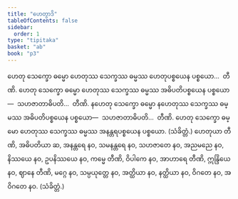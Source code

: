 ```yaml
---
title: "ဟေတွာဒိ"
tableOfContents: false
sidebar:
  order: 1
type: "tipitaka"
basket: "ab"
book: "p3"
---
```



<DynamicBreadcrumb />

<Division number="334" book="p3" e="ch" v="39" p="270">

<Paragraph number="697" book="p3">
ဟေတု သေက္ခော ဓမ္မော ဟေတုဿ သေက္ခဿ ဓမ္မဿ ဟေတုပစ္စယေန ပစ္စယော…  တီဏိ.
</Paragraph>

<Paragraph number="698" book="p3">
ဟေတု သေက္ခော ဓမ္မော ဟေတုဿ သေက္ခဿ ဓမ္မဿ အဓိပတိပစ္စယေန ပစ္စယော—  သဟဇာတာဓိပတိ…  တီဏိ.
</Paragraph>

<Paragraph number="699" book="p3">
နဟေတု သေက္ခော ဓမ္မော နဟေတုဿ သေက္ခဿ ဓမ္မဿ အဓိပတိပစ္စယေန ပစ္စယော—  သဟဇာတာဓိပတိ…  တီဏိ.
</Paragraph>

<Paragraph number="700" book="p3">
ဟေတု သေက္ခော ဓမ္မော ဟေတုဿ သေက္ခဿ ဓမ္မဿ အနန္တရပစ္စယေန ပစ္စယော. (သံခိတ္တံ.)
</Paragraph>

</Division>
<Division number="335" book="p3" e="ch" v="39" p="270">

<Paragraph number="701" book="p3">
ဟေတုယာ တီဏိ, အဓိပတိယာ ဆ, အနန္တရေ နဝ, သမနန္တရေ နဝ, သဟဇာတေ နဝ, အညမညေ နဝ, နိဿယေ နဝ, ဥပနိဿယေ နဝ, ကမ္မေ တီဏိ, ဝိပါကေ နဝ, အာဟာရေ တီဏိ, ဣန္ဒြိယေ နဝ, ဈာနေ တီဏိ, မဂ္ဂေ နဝ, သမ္ပယုတ္တေ နဝ, အတ္ထိယာ နဝ, နတ္ထိယာ နဝ, ဝိဂတေ နဝ, အဝိဂတေ နဝ. (သံခိတ္တံ.)
</Paragraph>
</Division>